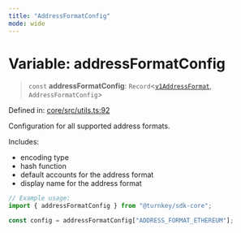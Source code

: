 ```yaml
---
title: "AddressFormatConfig"
mode: wide
---
```

  
# Variable: addressFormatConfig

> `const` **addressFormatConfig**: `Record`\<[`v1AddressFormat`](../../../_turnkey/sdk-types/v1AddressFormat/readme), `AddressFormatConfig`\>

Defined in: [core/src/utils.ts:92](https://github.com/tkhq/sdk/blob/main/packages/core/src/utils.ts#L92)

Configuration for all supported address formats.

Includes:
- encoding type
- hash function
- default accounts for the address format
- display name for the address format

```ts
// Example usage:
import { addressFormatConfig } from "@turnkey/sdk-core";

const config = addressFormatConfig["ADDRESS_FORMAT_ETHEREUM"];
```
